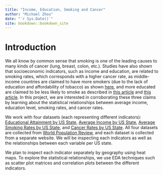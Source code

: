```yaml
--- 
title: "Income, Education, Smoking and Cancer"
author: "Michael Zhou"
date: "`r Sys.Date()`"
site: bookdown::bookdown_site
---
```


# Introduction

We all know by common sense that smoking is one of the leading causes to many kinds of cancer (lung, breast, colon, etc.). Studies have also shown that socioeconomic indicators, such as income and education, are related to smoking rates, which corresponds with a higher cancer rate, as middle-income countries are claimed to have more smokers (due to the lack of education and affordability of tobacco) as shown [here](https://www.youtube.com/watch?v=QBht72_PA-4), and more educated are claimed to be less likely to smoke as described in [this article](https://truthinitiative.org/research-resources/targeted-communities/economics-tobacco-what-education-and-income-tell-us-about) and [this article](https://journals.lww.com/oncology-times/fulltext/2014/06250/cdc_data__cigarette_smoking_by_education_level_and.26.aspx). In this project, we are interested in corroborating these three claims by learning about the statistical relationships between average income, education level, smoking rates, and cancer rates. 

We work with four datasets (each representing different indicators): [Educational Attainment by US State](https://worldpopulationreview.com/state-rankings/educational-attainment-by-state),  [Average Income by US State](https://worldpopulationreview.com/state-rankings/average-income-by-state ), [Average Smoking Rates by US State](https://worldpopulationreview.com/state-rankings/smoking-rates-by-state ), and [Cancer Rates by US State](https://worldpopulationreview.com/state-rankings/cancer-rates-by-state ). All four datasets are collected from [World Population Review](https://worldpopulationreview.com/), and each dataset is collected from a separate website. We will be inspecting each indicators as well as the relationships between each variable per US state. 

We plan to inspect each indicator separately by geography using heat maps. To explore the statistical relationships, we use EDA techniques such as scatter plot matrices and correlation plots between the different indicators. 